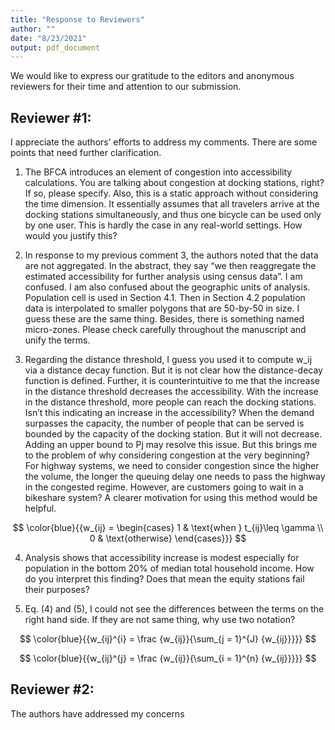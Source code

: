```yaml
---
title: "Response to Reviewers"
author: ""
date: "8/23/2021"
output: pdf_document
---
```


We would like to express our gratitude to the editors and anonymous reviewers for their time and attention to our submission.

## Reviewer #1: 

I appreciate the authors' efforts to address my comments. There are some points that need further clarification.

\textcolor{blue}{Thank you for the opportunity to further clarify the paper.}

1. The BFCA introduces an element of congestion into accessibility calculations. You are talking about congestion at docking stations, right? If so, please specify. Also, this is a static approach without considering the time dimension. It essentially assumes that all travelers arrive at the
docking stations simultaneously, and thus one bicycle can be used only by one user. This is hardly the case in any real-world settings. How would you justify this?

\textcolor{blue}{Thank you for this comment. Floating catchment areas introduce an element of demand (or congestion). We clarified in the text that demand in our case is at the docking stations (see _page_). You are right that the analysis is static in that it does not account for temporal variations in demand. Unfortunately, the number of bicycles available at each docking station at various times throughout the day is not available publicly, and we are not able to implement a dynamic analysis at the moment. We note this as a direction for future research (see _page_). With respect to the static analysis, it is true that not all users arrive at a docking station at the same time. However, as a standard, this is still a valid assumption from a systems design perspective. Contrast to standards in terms of area of park per population: not everyone goes to the park at the same time, but calculating area of park per person is still a useful indicator of supply and demand. Similar standards for health care provision exist: not everyone goes to an emergency room at the same time, but calculating ER beds per person is still a good indicator of supply and demand. In the case of accessibility to public bicycle share programs, discussing the capacity of the system in these terms may be surprising initially, but we'd argue that this is because no standards have been developed for this kind of public service.}

2. In response to my previous comment 3, the authors noted that the data are not aggregated. In the abstract, they say "we then reaggregate the estimated accessibility for further analysis using census data". I am confused. I am also confused about the geographic units of analysis. Population cell is used in Section 4.1. Then in Section 4.2 population data is interpolated to smaller polygons that are 50-by-50 in size. I guess these are the same thing. Besides, there is something named micro-zones. Please check carefully throughout the manuscript and unify the terms.

\textcolor{blue}{We are sorry that this was unclear. In section 4.1, we mean population units in general; they could be census polygons, dissemination areas, interpolated populatation, or any other cartographic representation of the population. We have changed the text to say "population unit" (see _page_) to ensure that this is not confused with the population cells in section 4.2. These populations cells are the 50x50m polygons that we used to interpolate the population from census dissemination areas (DAs) to smaller geographical units. For vertical equity analysis, we used census income data at the level of DAs. In figures 9-12, accessibility is seen at the level of the 50x50m population cells, and income is identical for all cells in the same DA. In other words, accessibility is still spatially disaggregated but income is from the DAs. In Table 1, we did aggregate accessibility, but this aggregation is not by geography but rather by income level. A major advantage of the BFCA approach is that this kind of aggregation is possible while still preserving the population and level of service. We have edited the abstract and section 4.1 to clarify this. We also revised the text to make consistent use of the terms.}

3. Regarding the distance threshold, I guess you used it to compute w_ij via a distance decay function. But it is not clear how the distance-decay function is defined. Further, it is counterintuitive to me that the increase in the distance threshold decreases the accessibility. 
With the increase in the distance threshold, more people can reach the docking stations. Isn't this indicating an increase in the accessibility? When the demand surpasses the capacity, the number of people that can be served is bounded by the capacity of the docking station. But it will not decrease. Adding an upper bound to Pj may resolve this issue. But this brings me to the problem of why considering congestion at the very beginning? For highway systems, we need to consider congestion since the higher the volume, the longer the queuing delay one needs to pass the highway in the congested regime. However, are customers going to wait in a bikeshare system? A clearer motivation for using this method would be helpful.

\textcolor{blue}{Very good point. We assumed that the distance decay function would be apparent from the reference to thresholds. We now note on _page_ that the distance decay is as follows:}

$$
\color{blue}{{w_{ij} = \begin{cases} 
      1 & \text{when } t_{ij}\leq \gamma \\
      0 & \text{otherwise} 
   \end{cases}}}
$$
\textcolor{blue}{where $\gamma$ is the threshold.}

\textcolor{blue}{With respect to the "counter-intuitive" result that accessibility declines when the distance threshold increases, we can illustrate the effect with a simple example. Imagine a station with a single bicycle. A single person is located at 3 minutes from that station. Then, a single person is located at 4 minutes from that station. Finally, a third person is located at 5 minutes from the station. Suppose that the catchment of the station extends to a threshold of three minutes. The population within the catchment is 1, and the level of service is therefore 1 bicycle per person. Since the other two people in this simple system do not reach the station within three minutes they are not serviced. Hence, the person at 3 minutes enjoys a high level of accesibility, since it can reach a level of service of 1 bicycle per person. Next, suppose that the catchment of the station is 4 minutes. Now two people are in the service area of the station. The level of service of the station is 1/2 bicycle per person. These two people now collectively have lower accessibility, since they can reach only a lower level of service. Finally, suppose that the catchment of the station includes all three people: the level of service now is 1/3 bicycle per person, and collectively the accessibility is even lower. Now, perhaps the confusion is about what accessibility means in this framework. As this simple example shows, it means accessibility to level of service. When the catchment area is small, few people enjoy relatively high levels of accessibility; when the catchment area is large, more people enjoy accessibility, but only to lower levels of service. We discuss the motivation for using this approach in our response to your first point. Geurs and van Wee (2004), as cited in the paper, note that land-use components of accessibility measures take congestion effects into account.}

4. Analysis shows that accessibility increase is modest especially for population in the bottom 20% of median total household income. How do you interpret this finding? Does that mean the equity stations fail their purposes?

\textcolor{blue}{Thank you for this question. In our view, the equity stations were a qualified success: they increased accessibility in general, and more people have higher accessibility than without the equity stations. This suggests that horizontal equity improved. As well, the accessibility differential for people in DAs with low incomes and people in DAs with higher incomes became smaller, but accessibility still was much lower for lower income populations even after the introduction of the equity stations. Hence, we believe that the gap in vertical equity was only modestly addressed. Please see the revised discussion.}

5. Eq. (4) and (5), I could not see the differences between the terms on the right hand side. If they are not same thing, why use two notation?

\textcolor{blue}{Thank you for pointing this out. There were typos in these formulas, and they should be as follows. In the first step:}
$$
\color{blue}{{w_{ij}^{i} = \frac {w_{ij}}{\sum_{j = 1}^{J} {w_{ij}}}}}
$$

\textcolor{blue}{and in the second step:}
$$
\color{blue}{{w_{ij}^{j} = \frac {w_{ij}}{\sum_{i = 1}^{n} {w_{ij}}}}}
$$

\textcolor{blue}{The difference is that in the first step the weights are row-standardized and in the second step they are column-standardized.}

\textcolor{blue}{Thank you again for the opportunity to clarify the above points.}

## Reviewer #2: 

The authors have addressed my concerns

\textcolor{blue}{Thank you again for your suggestions to improve the paper.}